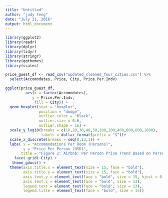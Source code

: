 ```yaml
---
title: "Untitled"
author: "judy teng"
date: "July 31, 2016"
output: html_document
---
```


```r
library(ggplot2)
library(readr)
library(dplyr)
library(tidyr)
library(stringr)
library(ggthemes)
library(scales)

price_guest_df <- read_csv("updated_cleaned_four_cities.csv") %>%
  select(Accomodates, Price, City, Price.Per.Indv)

ggplot(price_guest_df, 
         aes(x = factor(Accomodates),
            y = Price.Per.Indv, 
             fill = City)) +
  geom_boxplot(stat = "boxplot",
               position = "dodge",
               outlier.color = "black",
               outlier.size = 0.6,
               outlier.shape = 16) +
  scale_y_log10(breaks = c(10,20,30,40,50,100,200,400,600,800,1000),
                labels = dollar_format(prefix = "$"))+
  scale_x_discrete(breaks = seq(0,13,1)) +
  labs( x = "Accommodations Per Room (Persons)",
        y = "Price Per Person (USD)",
       title = "Figure 2: Airbnb: Per Person Price Trend Based on Persons Per Room")+
    facet_grid(~City) +
   theme_gdocs() +
  theme(axis.title.x = element_text(size = 15, face = "bold"),
        axis.title.y = element_text(size = 15, face = "bold"),
        axis.text.y = element_text(face = "bold", size = 15, hjust = 0.5, vjust = 0.5),
        axis.text.x = element_text(face = "bold", size = 13),
        legend.text = element_text(face = "bold", size = 13),
        legend.title = element_text(face = "bold", size = 15))

```

